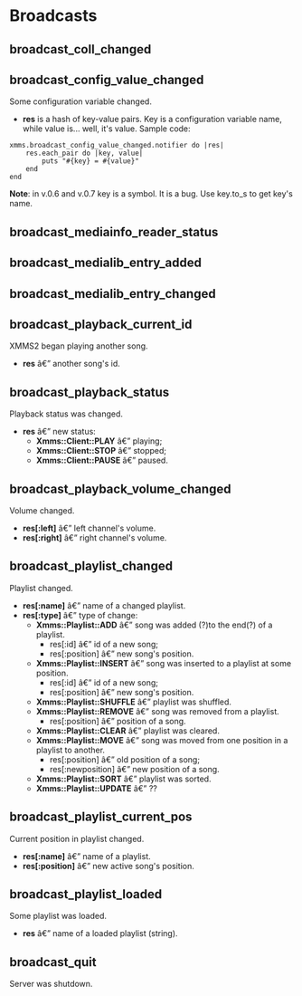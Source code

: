 = Broadcasts =

== broadcast_coll_changed ==

== broadcast_config_value_changed ==

Some configuration variable changed.

* '''res''' is a hash of key-value pairs. Key is a configuration variable name, while value is... well, it's value. Sample code:

<pre>
xmms.broadcast_config_value_changed.notifier do |res|
    res.each_pair do |key, value|
        puts "#{key} = #{value}"
    end
end
</pre>

'''Note''': in v.0.6 and v.0.7 key is a symbol. It is a bug. Use key.to_s to get key's name.

== broadcast_mediainfo_reader_status ==

== broadcast_medialib_entry_added ==

== broadcast_medialib_entry_changed ==

== broadcast_playback_current_id ==

XMMS2 began playing another song.

* '''res''' â€” another song's id.

== broadcast_playback_status ==

Playback status was changed.

* '''res''' â€” new status:
** '''Xmms::Client::PLAY''' â€” playing;
** '''Xmms::Client::STOP''' â€” stopped;
** '''Xmms::Client::PAUSE''' â€” paused.

== broadcast_playback_volume_changed ==

Volume changed.

* '''<nowiki>res[:left]</nowiki>''' â€” left channel's volume.
* '''<nowiki>res[:right]</nowiki>''' â€” right channel's volume.

== broadcast_playlist_changed ==

Playlist changed.

* '''<nowiki>res[:name]</nowiki>''' â€” name of a changed playlist.
* '''<nowiki>res[:type]</nowiki>''' â€” type of change:
** '''Xmms::Playlist::ADD''' â€” song was added (?)to the end(?) of a playlist. 
*** <nowiki>res[:id]</nowiki> â€” id of a new song;
*** <nowiki>res[:position]</nowiki> â€” new song's position.
** '''Xmms::Playlist::INSERT''' â€” song was inserted to a playlist at some position.
*** <nowiki>res[:id]</nowiki> â€” id of a new song;
*** <nowiki>res[:position]</nowiki> â€” new song's position.
** '''Xmms::Playlist::SHUFFLE''' â€” playlist was shuffled.
** '''Xmms::Playlist::REMOVE''' â€” song was removed from a playlist.
*** <nowiki>res[:position]</nowiki> â€” position of a song.
** '''Xmms::Playlist::CLEAR''' â€” playlist was cleared.
** '''Xmms::Playlist::MOVE''' â€” song was moved from one position in a playlist to another.
*** <nowiki>res[:position]</nowiki> â€” old position of a song;
*** <nowiki>res[:newposition]</nowiki> â€” new position of a song.
** '''Xmms::Playlist::SORT''' â€” playlist was sorted.
** '''Xmms::Playlist::UPDATE''' â€” ??

== broadcast_playlist_current_pos ==

Current position in playlist changed.

* '''<nowiki>res[:name]</nowiki>''' â€” name of a playlist.
* '''<nowiki>res[:position]</nowiki>''' â€” new active song's position.

== broadcast_playlist_loaded ==

Some playlist was loaded.

* '''res''' â€” name of a loaded playlist (string).

== broadcast_quit ==

Server was shutdown.